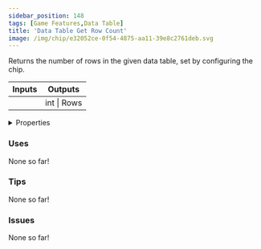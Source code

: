 ```yaml
---
sidebar_position: 148
tags: [Game Features,Data Table]
title: 'Data Table Get Row Count'
image: /img/chip/e32052ce-0f54-4875-aa11-39e8c2761deb.svg
---
```


Returns the number of rows in the given data table, set by configuring the chip.



<IChip uuid="e32052ce-0f54-4875-aa11-39e8c2761deb"/>

<table><thead><tr><th>Inputs</th><th>Outputs</th></tr></thead><tbody><tr><td /><td>int | Rows</td></tr></tbody></table>

<details>
  <summary>Properties</summary>
  <div>
    <div>
    <table>
      <tbody>
        <tr>
          <td>Is beta required?</td>
          <td>No</td>
        </tr>
        <tr>
          <td>Is chip a trolling risk?</td>
          <td>No</td>
        </tr>
        <tr>
          <td>Is chip a role assignment risk?</td>
          <td>No</td>
        </tr>
        <tr>
          <td>Chip UUID</td>
          <td>e32052ce-0f54-4875-aa11-39e8c2761deb</td>
        </tr>
        <tr>
          <td>Room availability</td>
          <td>Available everywhere</td>
        </tr>
      </tbody>
    </table>
    </div>
  </div>
</details>

### Uses

None so far!

### Tips

None so far!

### Issues

None so far!